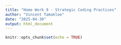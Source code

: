 ```yaml
---
title: "Home Work 9 - Strategic Coding Practices"
author: "Vincent Tamakloe"
date: "2025-04-30"
output: html_document
---
```


```r
knitr::opts_chunk$set(echo = TRUE)
```

